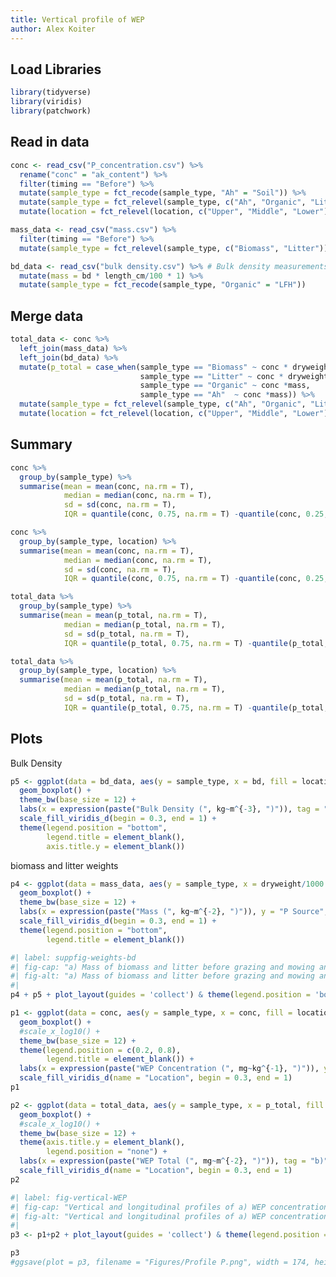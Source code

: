 ```yaml
---
title: Vertical profile of WEP
author: Alex Koiter
---
```


## Load Libraries
```r
library(tidyverse)
library(viridis)
library(patchwork)
```

## Read in data
```r
conc <- read_csv("P_concentration.csv") %>%
  rename("conc" = "ak_content") %>%
  filter(timing == "Before") %>%
  mutate(sample_type = fct_recode(sample_type, "Ah" = "Soil")) %>%
  mutate(sample_type = fct_relevel(sample_type, c("Ah", "Organic", "Litter","Biomass"))) %>%
  mutate(location = fct_relevel(location, c("Upper", "Middle", "Lower")))

mass_data <- read_csv("mass.csv") %>%
  filter(timing == "Before") %>%
  mutate(sample_type = fct_relevel(sample_type, c("Biomass", "Litter")))

bd_data <- read_csv("bulk density.csv") %>% # Bulk density measurements
  mutate(mass = bd * length_cm/100 * 1) %>%
  mutate(sample_type = fct_recode(sample_type, "Organic" = "LFH"))
```

## Merge data
```r
total_data <- conc %>%
  left_join(mass_data) %>%
  left_join(bd_data) %>%
  mutate(p_total = case_when(sample_type == "Biomass" ~ conc * dryweight/1000 /0.25,
                             sample_type == "Litter" ~ conc * dryweight/1000 /0.25,
                             sample_type == "Organic" ~ conc *mass,
                             sample_type == "Ah"  ~ conc *mass)) %>%
  mutate(sample_type = fct_relevel(sample_type, c("Ah", "Organic", "Litter","Biomass"))) %>%
  mutate(location = fct_relevel(location, c("Upper", "Middle", "Lower")))

```

## Summary
```r
conc %>%
  group_by(sample_type) %>%
  summarise(mean = mean(conc, na.rm = T),
            median = median(conc, na.rm = T),
            sd = sd(conc, na.rm = T),
            IQR = quantile(conc, 0.75, na.rm = T) -quantile(conc, 0.25, na.rm = T))

conc %>%
  group_by(sample_type, location) %>%
  summarise(mean = mean(conc, na.rm = T),
            median = median(conc, na.rm = T),
            sd = sd(conc, na.rm = T),
            IQR = quantile(conc, 0.75, na.rm = T) -quantile(conc, 0.25, na.rm = T))

total_data %>%
  group_by(sample_type) %>%
  summarise(mean = mean(p_total, na.rm = T),
            median = median(p_total, na.rm = T),
            sd = sd(p_total, na.rm = T),
            IQR = quantile(p_total, 0.75, na.rm = T) -quantile(p_total, 0.25, na.rm = T))

total_data %>%
  group_by(sample_type, location) %>%
  summarise(mean = mean(p_total, na.rm = T),
            median = median(p_total, na.rm = T),
            sd = sd(p_total, na.rm = T),
            IQR = quantile(p_total, 0.75, na.rm = T) -quantile(p_total, 0.25, na.rm = T))
```


## Plots
Bulk Density
```r
p5 <- ggplot(data = bd_data, aes(y = sample_type, x = bd, fill = location)) + 
  geom_boxplot() +
  theme_bw(base_size = 12) +
  labs(x = expression(paste("Bulk Density (", kg~m^{-3}, ")")), tag = "b)") +
  scale_fill_viridis_d(begin = 0.3, end = 1) +
  theme(legend.position = "bottom", 
        legend.title = element_blank(),
        axis.title.y = element_blank())
```

biomass and litter weights

```r
p4 <- ggplot(data = mass_data, aes(y = sample_type, x = dryweight/1000 /0.25, fill = location)) + 
  geom_boxplot() +
  theme_bw(base_size = 12) +
  labs(x = expression(paste("Mass (", kg~m^{-2}, ")")), y = "P Source", tag = "a)") +
  scale_fill_viridis_d(begin = 0.3, end = 1) +
  theme(legend.position = "bottom", 
        legend.title = element_blank())
```

```r
#| label: suppfig-weights-bd
#| fig-cap: "a) Mass of biomass and litter before grazing and mowing and b) the bulk density of the organic layer and 10 cm Ah horizon"
#| fig-alt: "a) Mass of biomass and litter before grazing and mowing and b) the bulk density of the organic layer and 10 cm Ah horizon"
#| 
p4 + p5 + plot_layout(guides = 'collect') & theme(legend.position = 'bottom', legend.title = element_blank())
```


```r
p1 <- ggplot(data = conc, aes(y = sample_type, x = conc, fill = location)) + 
  geom_boxplot() + 
  #scale_x_log10() +
  theme_bw(base_size = 12) +
  theme(legend.position = c(0.2, 0.8),
        legend.title = element_blank()) +
  labs(x = expression(paste("WEP Concentration (", mg~kg^{-1}, ")")), y = "P Source", tag = "a)") +
  scale_fill_viridis_d(name = "Location", begin = 0.3, end = 1)
p1

p2 <- ggplot(data = total_data, aes(y = sample_type, x = p_total, fill = location)) + 
  geom_boxplot() + 
  #scale_x_log10() +
  theme_bw(base_size = 12) +
  theme(axis.title.y = element_blank(),
        legend.position = "none") +
  labs(x = expression(paste("WEP Total (", mg~m^{-2}, ")")), tag = "b)") +
  scale_fill_viridis_d(name = "Location", begin = 0.3, end = 1)
p2
```

```r
#| label: fig-vertical-WEP
#| fig-cap: "Vertical and longitudinal profiles of a) WEP concentration and b) WEP content in the riparian areas prior to grazing and mowing treatments."
#| fig-alt: "Vertical and longitudinal profiles of a) WEP concentration and b) WEP content in the riparian areas prior to grazing and mowing treatments."
#|  
p3 <- p1+p2 + plot_layout(guides = 'collect') & theme(legend.position = 'bottom', legend.title = element_blank())  

p3
#ggsave(plot = p3, filename = "Figures/Profile P.png", width = 174, height = 100, units = "mm", dpi = 600) 
```